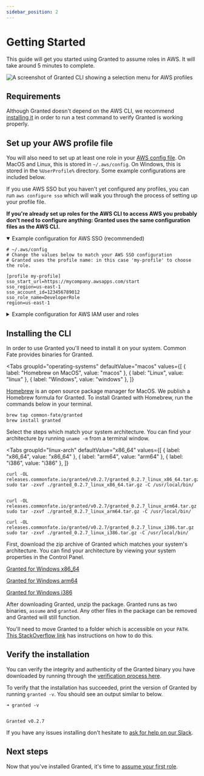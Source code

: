 ```yaml
---
sidebar_position: 2
---
```



# Getting Started

This guide will get you started using Granted to assume roles in AWS. It will take around 5 minutes to complete.

![A screenshot of Granted CLI showing a selection menu for AWS profiles](/img/cli-screenshot.png)

## Requirements

Although Granted doesn't depend on the AWS CLI, we recommend [installing it](https://docs.aws.amazon.com/cli/latest/userguide/getting-started-install.html) in order to run a test command to verify Granted is working properly.

## Set up your AWS profile file

You will also need to set up at least one role in your [AWS config file](https://docs.aws.amazon.com/cli/latest/userguide/cli-configure-files.html). On MacOS and Linux, this is stored in `~/.aws/config`. On Windows, this is stored in the `%UserProfile%` directory. Some example configurations are included below.

If you use AWS SSO but you haven't yet configured any profiles, you can run `aws configure sso` which will walk you through the process of setting up your profile file.

**If you're already set up roles for the AWS CLI to access AWS you probably don't need to configure anything: Granted uses the same configuration files as the AWS CLI.**

<details open>
<summary>Example configuration for AWS SSO (recommended)</summary>
<div>

```
# ~/.aws/config
# Change the values below to match your AWS SSO configuration
# Granted uses the profile name: in this case 'my-profile' to choose the role.

[profile my-profile]
sso_start_url=https://mycompany.awsapps.com/start
sso_region=us-east-1
sso_account_id=123456789012
sso_role_name=DeveloperRole
region=us-east-1
```

</div>
</details>

<details>
<summary>Example configuration for AWS IAM user and roles</summary>

More information on using IAM users and roles can be found [here](https://blog.coinbase.com/you-need-more-than-one-aws-account-aws-bastions-and-assume-role-23946c6dfde3).

<div>

```
# ~/.aws/credentials
[base]
aws_access_key_id=<ACCESS_KEY>
aws_secret_access_key=<SECRET_KEY>
```

```
# ~/.aws/config
# Change the values below to match your AWS role configuration
# Granted uses the profile name: in this case 'my-profile' to choose the role.

[profile base]
region=us-east-1

[profile my-profile]
region=us-east-1
source_profile=base
role_arn=arn:aws:iam::123456789012:role/my-role
```

</div>
</details>

## Installing the CLI

In order to use Granted you'll need to install it on your system. Common Fate provides binaries for Granted.

<Tabs
  groupId="operating-systems"
  defaultValue="macos"
  values={[
	  { label: "Homebrew on MacOS", value: "macos" },
	  { label: "Linux", value: "linux" },
	  { label: "Windows", value: "windows" },
	  ]}
>
<TabItem value="macos">

[Homebrew](https://brew.sh/) is an open source package manager for MacOS. We publish a Homebrew formula for Granted. To install Granted with Homebrew, run the commands below in your terminal.

```
brew tap common-fate/granted
brew install granted
```

</TabItem>
<TabItem value="linux">

Select the steps which match your system architecture. You can find your architecture by running `uname -m` from a terminal window.

<Tabs
groupId="linux-arch"
defaultValue="x86_64"
values={[
{ label: "x86_64", value: "x86_64" },
{ label: "arm64", value: "arm64" },
{ label: "i386", value: "i386" },
]}
>

<TabItem value="x86_64">

```
curl -OL releases.commonfate.io/granted/v0.2.7/granted_0.2.7_linux_x86_64.tar.gz
sudo tar -zxvf ./granted_0.2.7_linux_x86_64.tar.gz -C /usr/local/bin/

```

</TabItem>
<TabItem value="arm64">

```

curl -OL releases.commonfate.io/granted/v0.2.7/granted_0.2.7_linux_arm64.tar.gz
sudo tar -zxvf ./granted_0.2.7_linux_arm64.tar.gz -C /usr/local/bin/

```

</TabItem>
<TabItem value="i386">

```
curl -OL releases.commonfate.io/granted/v0.2.7/granted_0.2.7_linux_i386.tar.gz
sudo tar -zxvf ./granted_0.2.7_linux_i386.tar.gz -C /usr/local/bin/

```

</TabItem>
</Tabs>

</TabItem>

<TabItem value="windows">

First, download the zip archive of Granted which matches your system's architecture. You can find your architecture by viewing your system properties in the Control Panel.


[Granted for Windows x86_64](https://releases.commonfate.io/granted/v0.2.7/granted_0.2.7_windows_x86_64.zip)

[Granted for Windows arm64](https://releases.commonfate.io/granted/v0.2.7/granted_0.2.7_windows_arm64.zip)

[Granted for Windows i386](https://releases.commonfate.io/granted/v0.2.7/granted_0.2.7_windows_i386.zip)


After downloading Granted, unzip the package. Granted runs as two binaries, `assume` and `granted`. Any other files in the package can be removed and Granted will still function.

You'll need to move Granted to a folder which is accessible on your `PATH`. [This StackOverflow link](https://stackoverflow.com/questions/1618280/where-can-i-set-path-to-make-exe-on-windows) has instructions on how to do this.

</TabItem>

</Tabs>

## Verify the installation

You can verify the integrity and authenticity of the Granted binary you have downloaded by running through the [verification process here](/granted/security#release-verification).

To verify that the installation has succeeded, print the version of Granted by running `granted -v`. You should see an output similar to below.

```
➜ granted -v


Granted v0.2.7

```

If you have any issues installing don't hesitate to [ask for help on our Slack](https://join.slack.com/t/commonfatecommunity/shared_invite/zt-q4m96ypu-_gYlRWD3k5rIsaSsqP7QMg).

## Next steps

Now that you've installed Granted, it's time to [assume your first role](/granted/usage/assuming-roles).